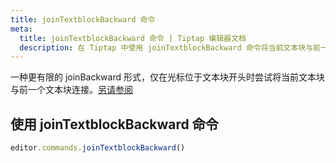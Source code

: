 ```yaml
---
title: joinTextblockBackward 命令
meta:
  title: joinTextblockBackward 命令 | Tiptap 编辑器文档
  description: 在 Tiptap 中使用 joinTextblockBackward 命令将当前文本块与前一个文本块连接。了解更多内容请查阅我们的文档！
---
```


一种更有限的 joinBackward 形式，仅在光标位于文本块开头时尝试将当前文本块与前一个文本块连接。[另请参阅](https://prosemirror.net/docs/ref/#commands.joinTextblockBackward)

## 使用 joinTextblockBackward 命令

```js
editor.commands.joinTextblockBackward()
```